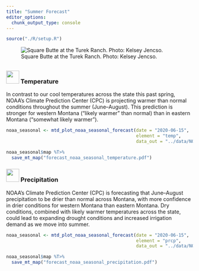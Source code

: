 ```yaml
---
title: "Summer Forecast"
editor_options: 
  chunk_output_type: console
---
```


```r
source("./R/setup.R")
```

![Square Butte at the Turek Ranch. Photo: Kelsey Jencso.](./img/kelsey_jencso_square_butte.jpg)

## {- .tabset .tabset-fade .tabset-pills}

### <img src="icons/temperature.svg" width="35px"/> Temperature {-}
In contrast to our cool temperatures across the state this past spring, NOAA's Climate Prediction Center (CPC) is projecting warmer than normal conditions throughout the summer (June--August). This prediction is stronger for western Montana ("likely warmer" than normal) than in eastern Montana ("somewhat likely warmer").

```r

noaa_seasonal <- mtd_plot_noaa_seasonal_forecast(date = "2020-06-15",
                                                 element = "temp",
                                                 data_out = "../data/NOAA_seasonal")

noaa_seasonal$map %T>%
  save_mt_map("forecast_noaa_seasonal_temperature.pdf")
```

### <img src="icons/precipitation.svg" width="35px"/> Precipitation {-}

NOAA's Climate Prediction Center (CPC) is forecasting that June--August precipitation to be drier than normal across Montana, with more confidence in drier conditions for western Montana than eastern Montana. Dry conditions, combined with likely warmer temperatures across the state, could lead to expanding drought conditions and increased irrigation demand as we move into summer.

```r

noaa_seasonal <- mtd_plot_noaa_seasonal_forecast(date = "2020-06-15",
                                                 element = "prcp",
                                                 data_out = "../data/NOAA_seasonal")

noaa_seasonal$map %T>%
  save_mt_map("forecast_noaa_seasonal_precipitation.pdf")

```


